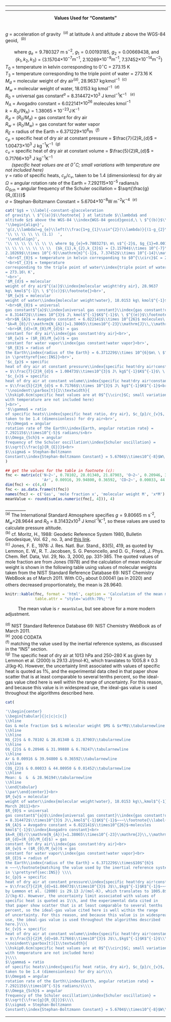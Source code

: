 ---

----

<center> __[Values Used for "Constants"]{#constants-table}__ </center>  
<br>
$g$ = \label{-constant-g}acceleration
of gravity\ \ $^{(a)}$\footnote{ } at latitude $\lambda$ and
altitude $z$ above the WGS-84 \index{WGS-84 geoid}geoid,\ \ $^{(b)}$\footnote{}  
\begin{align}
g(z,\lambda)=g_{e}\left(\frac{1+g_{1}\sin^{2}(\lambda)}{(1-g_{2}\sin^{2}\lambda)^{1/2}}\right)(1-(k_{1}-k_{2}\sin^{2}(\lambda))z+k_{3}z^{2})
(\#eq:gsublambda)
\end{align}  
\ \ \ \ \ \ \ where $g_{e}=9.780327$\ m\ s$^{-2}$, $g_{1}=0.00193185$, $g_{2}=0.00669438$, and  
\ \ \ \ \ \ \  {$k_{1},k_{2},k_{3}$} = {3.15704$\times 10^{-7}\mathrm{m}^{-1}$,
2.10269$\times 10^{-9}\mathrm{m}^{-1}$, 7.37452$\times 10^{-14}\mathrm{m}^{-2}$}  
$T_{0}$ = temperature in kelvin corresponding to $0^{\circ}$C = 273.15\ K  
$T_{3}$ = temperature
corresponding to the triple point of water\index{triple point of water}
= 273.16\ K  
$M_{d}$ = molecular
weight of dry air$^{(a)}$\index{molecular weight!dry air}, 28.9637
kg$\,$kmol$^{-1}$\ \ $^{(c)}$  
$M_{w}$ = molecular
weight of water\index{molecular weight!water}, 18.0153 kg\ kmol$^{-1}$\ \ $^{(d)}$\footnote{}  
$R_{0}$ = universal
gas constant$^{a}$\index{universal gas constant}\index{gas constant!universal}
= 8.314472$\times 10^{3}$ J\ kmol$^{-1}$K$^{-1}$\ \    $^{(e)}$\footnote{\label{fn:2006-CODATA}}  
$N_{A}$ = Avogadro constant = 6.022141$\times 10^{26}$ molecules\ kmol$^{-1}$\index{Avogadro constant}  
$k=R_{0}/(\mathrm{N_{A})}=1.38065\times10^{-23}\mathrm{J}\,\mathrm{K}^{-1}$\index{Boltzmann constant}  
$R_{d}=(R_{0}/M_{d}$) = gas
constant for dry air\index{gas constant!dry air}  
$R_{w}$ = ($R_{0}/M_{w})$ = gas
constant for water vapor\index{gas constant!water vapor}  
$R_{E}$ = radius of
the Earth\index{radius of the Earth} = 6.371229$\times 10^{6}$m\ \ $^{(f)}$\footnote{ discussed
in \prettyref{sec:INS}}  
$c_{p}$ = specific
heat of dry air at constant pressure\index{specific heat!dry air!constant pressure}
= $\frac{7}{2}R_{d}$ = 1.00473$\times10^{3}$ J\ kg$^{-1}$K$^{-1}$\ \ $^{(g)}$\footnote{}  
$c_{v}$ = specific
heat of dry air at constant volume\index{specific heat!dry air!constant volume}
= $\frac{5}{2}R_{d}$ = 0.71766$\times 10^{3}$ J\ kg$^{-1}$K$^{-1}$  
\ \ \ \ \ *(specific heat values are at 0$^{\circ}$C; small variations
with temperature are not included here)*  
$\gamma$ = ratio
of specific heats\index{specific heat ratio, dry air}, $c_{p}/c_{v}$,
taken to be 1.4 (dimensionless) for dry air  
$\Omega$ = angular
rotation rate of the Earth\index{Earth, angular rotation rate} =
7.292115$\times10^{-5}$ radians/s  
$\Omega_{Sch}$ = angular
frequency of the Schuler oscillation\index{Schuler oscillation} =
$\sqrt{\frac{g}{R_{E}}}$  
$\sigma$ = Stephan-Boltzmann
Constant\index{Stephan-Boltzmann Constant} = 5.6704$\times10^{-8}$W\ m$^{-2}$K$^{-4}$\ \ $^{(e)}$  
```r
cat('$g$ = \\label{-constant-g}acceleration
of gravity\ \ $^{(a)}$\\footnote{ } at latitude $\\lambda$ and
altitude $z$ above the WGS-84 \\index{WGS-84 geoid}geoid,\ \ $^{(b)}$\\footnote{}', '\\',
'\\begin{align}',
'g(z,\\lambda)=g_{e}\\left(\\frac{1+g_{1}\\sin^{2}(\\lambda)}{(1-g_{2}\\sin^{2}\\lambda)^{1/2}}\\right)(1-(k_{1}-k_{2}\\sin^{2}(\\lambda))z+k_{3}z^{2})  ',
'\\ \\ \\ \\ \\ (1.1)  ',
'\\end{align}',
'\\ \\ \\ \\ \\ \\ \\ where $g_{e}=9.780327$\ m\ s$^{-2}$, $g_{1}=0.00193185$, $g_{2}=0.00669438$, and<br>
\\ \\ \\ \\ \\ \\ \\  {$k_{1},k_{2},k_{3}$} = {3.15704$\\times 10^{-7}\\mathrm{m}^{-1}$,
2.10269$\\times 10^{-9}\\mathrm{m}^{-1}$, 7.37452$\\times 10^{-14}\\mathrm{m}^{-2}$}',
'<br>$T_{0}$ = temperature in kelvin corresponding to $0^{\\circ}$C = 273.15\ K',
'<br>$T_{3}$ = temperature
corresponding to the triple point of water\\index{triple point of water}
= 273.16\ K',
'<br>',
'$M_{d}$ = molecular
weight of dry air$^{(a)}$\\index{molecular weight!dry air}, 28.9637
kg\ kmol$^{-1}\ \ $^{(c)}$\\footnote{}<br>',
'$M_{w}$ = molecular
weight of water\\index{molecular weight!water}, 18.0153 kg\ kmol$^{-1}$\ \ $^{(d)}$\\footnote{}',
'<br>$R_{0}$ = universal
gas constant$^{a}$\\index{universal gas constant}\\index{gas constant!universal}
= 8.314472$\\times 10^{3}$ J\ kmol$^{-1}$K$^{-1}$\ \ $^{(e)}$\\footnote{\\label{fn:2006-CODATA}}
<br>$N_{A}$ = Avogadro constant = 6.022141$\\times 10^{26}$ molecules\ kmol$^{-1}$\\index{Avogadro constant}<br>',
'$k=R_{0}/(\\mathrm{N_{A})}=1.38065\\times10^{-23}\\mathrm{J}\\,\\mathrm{K}^{-1}$\\index{Boltzmann constant}',
'<br>$R_{d}=(R_{0}/M_{d}$) = gas
constant for dry air\\index{gas constant!dry air}<br>',
'$R_{w}$ = ($R_{0}/M_{w})$ = gas
constant for water vapor\\index{gas constant!water vapor}<br>',
'$R_{E}$ = radius of
the Earth\\index{radius of the Earth} = 6.371229$\\times 10^{6}$m\ \ $^{(f)}$\\footnote{ discussed
in \\prettyref{sec:INS}}<br>',
'$c_{p}$ = specific
heat of dry air at constant pressure\\index{specific heat!dry air!constant pressure}
= $\\frac{7}{2}R_{d}$ = 1.00473$\\times10^{3}$ J\ kg$^{-1}$K$^{-1}$\ \ $^{(g)}$\\footnote{}<br>',
'$c_{v}$ = specific
heat of dry air at constant volume\\index{specific heat!dry air!constant volume}
= $\\frac{5}{2}R_{d}$ = 0.71766$\\times 10^{3}$ J\ kg$^{-1}$K$^{-1}$<br>',
'\\noindent\\parbox[t]{1\\textwidth}{
\\hskip0.6cm(specific heat values are at 0$^{\\circ}$C; small variations
with temperature are not included here)
}<br>',
'$\\gamma$ = ratio
of specific heats\\index{specific heat ratio, dry air}, $c_{p}/c_{v}$,
taken to be 1.4 (dimensionless) for dry air<br>',
'$\\Omega$ = angular
rotation rate of the Earth\\index{Earth, angular rotation rate} =
7.292115$\\times10^{-5}$ radians/s<br>
$\\Omega_{Sch}$ = angular
frequency of the Schuler oscillation\\index{Schuler oscillation} =
$\\sqrt{\\frac{g}{R_{E}}}$<br>
$\\sigma$ = Stephan-Boltzmann
Constant\\index{Stephan-Boltzmann Constant} = 5.6704$\\times10^{-8}$W\ m$^{-2}$K$^{-4}$\ \ $^{(e)}$'
)
```
```r
## get the values for the table in footnote (c):
fnc <- matrix(c('N~2~', 0.78102, 28.01340, 21.87903, 'O~2~', 0.20946, 31.99880, 6.70247,
                'Ar', 0.00916, 39.94800, 0.36592, 'CO~2~', 0.00033, 44.00950, 0.01452))
dim(fnc) <- c(4,4)
fnc <- as.data.frame(t(fnc))
names(fnc) <- c('Gas', 'mole fraction x', 'molecular weight M', 'x*M')
meanValue <- round(sum(as.numeric(fnc[, 4])), 4)
```
\_\_\_\_\_\_\_\_\_\_<br>
^(a)^ The International Standard Atmosphere specifies $g=9.80665$ m s^-2^,
$M_{w}$=28.9644 and $R_{0}$ = 8.31432x10^3^ J kmol^-1^K^-1^,
so these values are used to calculate pressure altitude.  
^(b)^ cf. Moritz, H., 1988: Geodetic Reference System 1980, Bulletin Geodesique,
Vol. 62 , no. 3, and [this link](http://earth-info.nga.mil/GandG/publications/tr8350.2/wgs84fin.pdf).    
^(c)^ Jones, F. E., 1978: J. Res. Natl. Bur. Stand., 83(5), 419, as quoted
by Lemmon, E. W., R. T. Jacobsen, S. G. Penoncello, and D. G., Friend,
J. Phys. Chem. Ref. Data, Vol. 29, No. 3, 2000, pp. 331-385. The quoted
values of mole fraction are from Jones (1978) and the calculation of mean
molecular weight is shown in the following table
using values of molecular weights
taken from the NIST Standard Reference Database 69: NIST Chemistry
WebBook as of March 2011. With CO~2~ about 0.00041 (as in 2020) and others
decreased proportionately, the mean is 28.9640.
```r
knitr::kable(fnc, format = 'html', caption = 'Calculation of the mean molecular weight of air',
             table.attr = "style='width:70%;'")
```
\ \ \ \ \ \ \ \ \ \ The mean value is `r meanValue`, but see above for a more modern adjustment.<br><br>
^(d)^ NIST Standard Reference Database 69: NIST Chemistry WebBook as of
March 2011.<br>
^(e)^ 2006 CODATA  
^(f)^ matching the value used by the inertial reference systems, as discussed 
in the "INS" section.  
^(g)^ The specific heat of dry air at 1013 hPa and 250--280 K as given
by Lemmon et al. (2000) is 29.13 J/(mol-K), which translates to $1005.8\pm 0.3$
J/(kg-K). However, the uncertainty limit associated with values of
specific heat is quoted as 1%, and the experimental data cited in
that paper show scatter that is at least comparable to several tenths
percent, so the ideal-gas value cited here is well within the range
of uncertainty. For this reason, and because this value is in widespread
use, the ideal-gas value is used throughout the algorithms described
here.

```r
cat(

'\\begin{center}
\\begin{tabular}{|c|c|c|c|}
\\hline 
Gas & mole fraction $x$ & molecular weight $M$ & $x*M$\\tabularnewline
\\hline 
\\hline 
N$_{2}$ & 0.78102 & 28.01340 & 21.87903\\tabularnewline
\\hline 
O$_{2}$ & 0.20946 & 31.99880 & 6.70247\\tabularnewline
\\hline 
Ar & 0.00916 & 39.94800 & 0.36592\\tabularnewline
\\hline 
CO$_{2}$ & 0.00033 & 44.00950 & 0.01452\\tabularnewline
\\hline 
Mean: &  &  & 28.96194\\tabularnewline
\\hline 
\\end{tabular}
\\par\\end{center}}<br>
$M_{w}$ = molecular
weight of water\\index{molecular weight!water}, 18.0153 kg\\,kmol$^{-1}$~~~\\footnote{NIST Standard Reference Database 69: NIST Chemistry WebBook as of
March 2011}<br>
$R_{0}$ = universal
gas constant$^{a}$\\index{universal gas constant}\\index{gas constant!universal}
= 8.314472$\\times10^{3}$ J\\,kmol$^{-1}$K$^{-1}$~~~\\footnote{\\label{fn:2006-CODATA}2006 CODATA}<br>
$N_{A}$ = Avogadro constant = 6.022141$\\times10^{26}$~molecules
kmol$^{-1}$\\index{Avogadro constant}<br>
$k=R_{0}/(\\mathrm{N_{A})}=1.38065\\times10^{-23}\\mathrm{J}\\,\\mathrm{K}^{-1}$\\index{Boltzmann constant}<br>
$R_{d}=(R_{0}/M_{d}$) = gas
constant for dry air\\index{gas constant!dry air}<br>
$R_{w}$ = ($R_{0}/M_{w})$ = gas
constant for water vapor\\index{gas constant!water vapor}<br>
$R_{E}$ = radius of
the Earth\\index{radius of the Earth} = 6.371229$\\times$10$^{6}$
m ~~~\\footnote{matching the value used by the inertial reference systems discussed
in \\prettyref{sec:INS}} \\\\
$c_{p}$ = specific
heat of dry air at constant pressure\\index{specific heat!dry air!constant pressure}
= $\\frac{7}{2}R_{d}=$1.00473$\\times10^{3}$ J$\\,$kg$^{-1}$K$^{-1}$~~~\\footnote{The specific heat of dry air at 1013 hPa and 250--280 K as given
by Lemmon et al. (2000) is 29.13 J/(mol-K), which translates to 1005.8$\\pm0.3$
J/(kg-K). However, the uncertainty limit associated with values of
specific heat is quoted as 1\\%, and the experimental data cited in
that paper show scatter that is at least comparable to several tenths
percent, so the ideal-gas value cited here is well within the range
of uncertainty. For this reason, and because this value is in widespread
use, the ideal-gas value is used throughout the algorithms described
here.}\\\\
$c_{v}$ = specific
heat of dry air at constant volume\\index{specific heat!dry air!constant volume}
= $\\frac{5}{2}R_{d}=$0.71766$\\times10^{3}$ J$\\,$kg$^{-1}$K$^{-1}$\\\\
\\noindent\\parbox[t]{1\\textwidth}{
\\hskip0.6cm(specific heat values are at 0$^{\\circ}$C; small variations
with temperature are not included here)
}\\\\
$\\gamma$ = ratio
of specific heats\\index{specific heat ratio, dry air}, $c_{p}/c_{v}$,
taken to be 1.4 (dimensionless) for dry air\\\\
$\\Omega$ = angular
rotation rate of the Earth\\index{Earth, angular rotation rate} =
7.292115$\\times10^{-5}$ radians/s\\\\
$\\Omega_{Sch}$ = angular
frequency of the Schuler oscillation\\index{Schuler oscillation} =
$\\sqrt{\\frac{g}{R_{E}}}$\\\\
$\\sigma$ = Stephan-Boltzmann
Constant\\index{Stephan-Boltzmann Constant} = 5.6704$\\times10^{-8}$W\\,m$^{-2}\\mathrm{K}^{-4}$~~$^{e}$%')
```
----
